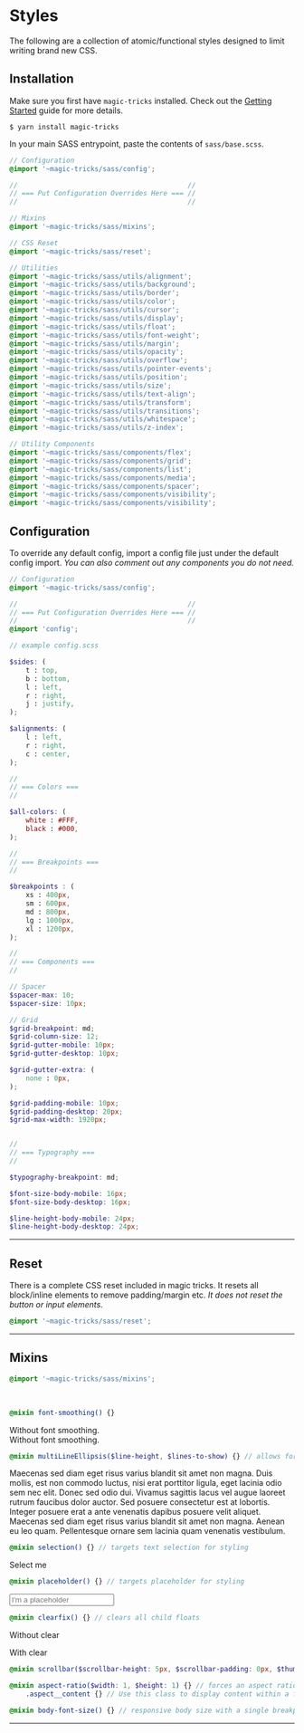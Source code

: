 # Styles

The following are a collection of atomic/functional styles designed to limit writing brand new CSS. 

## Installation

Make sure you first have `magic-tricks` installed. Check out the [Getting Started](/docs/getting-started) guide for more details.

```terminal
$ yarn install magic-tricks
```

In your main SASS entrypoint, paste the contents of `sass/base.scss`.

```scss
// Configuration
@import '~magic-tricks/sass/config';

//                                          //
// === Put Configuration Overrides Here === //
//                                          //

// Mixins
@import '~magic-tricks/sass/mixins';

// CSS Reset
@import '~magic-tricks/sass/reset';

// Utilities
@import '~magic-tricks/sass/utils/alignment';
@import '~magic-tricks/sass/utils/background';
@import '~magic-tricks/sass/utils/border';
@import '~magic-tricks/sass/utils/color';
@import '~magic-tricks/sass/utils/cursor';
@import '~magic-tricks/sass/utils/display';
@import '~magic-tricks/sass/utils/float';
@import '~magic-tricks/sass/utils/font-weight';
@import '~magic-tricks/sass/utils/margin';
@import '~magic-tricks/sass/utils/opacity';
@import '~magic-tricks/sass/utils/overflow';
@import '~magic-tricks/sass/utils/pointer-events';
@import '~magic-tricks/sass/utils/position';
@import '~magic-tricks/sass/utils/size';
@import '~magic-tricks/sass/utils/text-align';
@import '~magic-tricks/sass/utils/transform';
@import '~magic-tricks/sass/utils/transitions';
@import '~magic-tricks/sass/utils/whitespace';
@import '~magic-tricks/sass/utils/z-index';

// Utility Components
@import '~magic-tricks/sass/components/flex';
@import '~magic-tricks/sass/components/grid';
@import '~magic-tricks/sass/components/list';
@import '~magic-tricks/sass/components/media';
@import '~magic-tricks/sass/components/spacer';
@import '~magic-tricks/sass/components/visibility';
@import '~magic-tricks/sass/components/visibility';
```

## Configuration

To override any default config, import a config file just under the default config import. _You can also comment out any components you do not need._

```scss
// Configuration
@import '~magic-tricks/sass/config';

//                                          //
// === Put Configuration Overrides Here === //
//                                          //
@import 'config';
```

```scss
// example config.scss

$sides: (
	t : top,
	b : bottom,
	l : left,
	r : right,
	j : justify,
);

$alignments: (
	l : left,
	r : right,
	c : center,
);

//
// === Colors ===
//

$all-colors: (
	white : #FFF,
	black : #000,
);

//
// === Breakpoints ===
//

$breakpoints : (
	xs : 400px,
	sm : 600px,
	md : 800px,
	lg : 1000px,
	xl : 1200px,
);

//
// === Components ===
//

// Spacer
$spacer-max: 10;
$spacer-size: 10px;

// Grid
$grid-breakpoint: md;
$grid-column-size: 12;
$grid-gutter-mobile: 10px;
$grid-gutter-desktop: 10px;

$grid-gutter-extra: (
	none : 0px,
);

$grid-padding-mobile: 10px;
$grid-padding-desktop: 20px;
$grid-max-width: 1920px;


//
// === Typography ===
//

$typography-breakpoint: md;

$font-size-body-mobile: 16px;
$font-size-body-desktop: 16px;

$line-height-body-mobile: 24px;
$line-height-body-desktop: 24px;
```

----

## Reset

There is a complete CSS reset included in magic tricks. It resets all block/inline elements to remove padding/margin etc. _It does not reset the button or input elements._

```scss
@import '~magic-tricks/sass/reset';
```

----

## Mixins

```scss
@import '~magic-tricks/sass/mixins';
```

<br/>

```scss
@mixin font-smoothing() {}
```

<div className="row">
	<div className="col c6">
		<div className="example example--font-smoothing-off">
			Without font smoothing.
		</div>
	</div>
	<div className="col c6">
		<div className="example">
			Without font smoothing.
		</div>
	</div>
</div>


```scss
@mixin multiLineEllipsis($line-height, $lines-to-show) {} // allows for a multi-line ellipsis
```

<div className="example">
	<div className="example--mle">
		Maecenas sed diam eget risus varius blandit sit amet non magna. Duis mollis, est non commodo luctus, nisi erat porttitor ligula, eget lacinia odio sem nec elit. Donec sed odio dui. Vivamus sagittis lacus vel augue laoreet rutrum faucibus dolor auctor. Sed posuere consectetur est at lobortis. Integer posuere erat a ante venenatis dapibus posuere velit aliquet. Maecenas sed diam eget risus varius blandit sit amet non magna. Aenean eu leo quam. Pellentesque ornare sem lacinia quam venenatis vestibulum.
	</div>
</div>

```scss
@mixin selection() {} // targets text selection for styling
```

<div className="example">
	<div className="example--select">
		Select me
	</div>
</div>

```scss
@mixin placeholder() {} // targets placeholder for styling
```

<div className="example">
	<input
		placeholder="I'm a placeholder"
		className="example--placeholder"
	/>
</div>

```scss
@mixin clearfix() {} // clears all child floats
```

<div className="row">
	<div className="col c6">
		<div className="example">
			<p className="fl">Without clear</p>
		</div>
	</div>
	<div className="col c6">
		<div className="example example--clear">
			<p className="fl">With clear</p>
		</div>
	</div>
</div>

```scss
@mixin scrollbar($scrollbar-height: 5px, $scrollbar-padding: 0px, $thumb-color: black, $track-color: gray) {} // styles overflow scrollbars
```



```scss
@mixin aspect-ratio($width: 1, $height: 1) {} // forces an aspect ratio for a div
	.aspect__content {} // Use this class to display content within a forced aspect div
```

```scss
@mixin body-font-size() {} // responsive body size with a single breakpoint
```

----